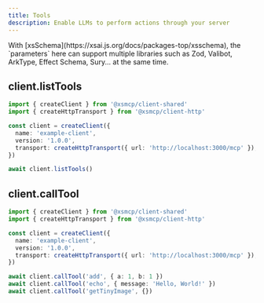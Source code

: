 ```yaml
---
title: Tools
description: Enable LLMs to perform actions through your server
---
```


<Callout>
  With [xsSchema](https://xsai.js.org/docs/packages-top/xsschema), the `parameters` here can support multiple libraries such as Zod, Valibot, ArkType, Effect Schema, Sury... at the same time.
</Callout>

## client.listTools

```ts
import { createClient } from '@xsmcp/client-shared'
import { createHttpTransport } from '@xsmcp/client-http'

const client = createClient({
  name: 'example-client',
  version: '1.0.0',
  transport: createHttpTransport({ url: 'http://localhost:3000/mcp' }),
})

await client.listTools()
```

## client.callTool

```ts
import { createClient } from '@xsmcp/client-shared'
import { createHttpTransport } from '@xsmcp/client-http'

const client = createClient({
  name: 'example-client',
  version: '1.0.0',
  transport: createHttpTransport({ url: 'http://localhost:3000/mcp' }),
})

await client.callTool('add', { a: 1, b: 1 })
await client.callTool('echo', { message: 'Hello, World!' })
await client.callTool('getTinyImage', {})
```
